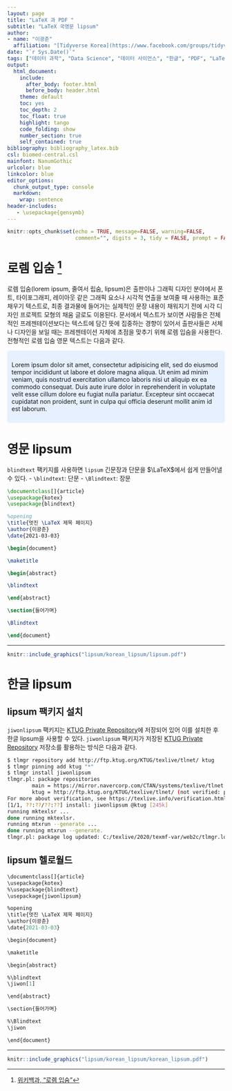 ```yaml
---
layout: page
title: "LaTeX 과 PDF "
subtitle: "LaTeX 국영문 lipsum"
author:
- name: "이광춘"
  affiliation: "[Tidyverse Korea](https://www.facebook.com/groups/tidyverse/)"
date: "`r Sys.Date()`"
tags: ["데이터 과학", "Data Science", "데이터 사이언스", "한글", "PDF", "LaTeX", "작업흐름", "제목", "Title", "lipsum", "국문"]
output:
  html_document: 
    include:
      after_body: footer.html
      before_body: header.html
    theme: default
    toc: yes
    toc_depth: 2
    toc_float: true
    highlight: tango
    code_folding: show
    number_section: true
    self_contained: true
bibliography: bibliography_latex.bib
csl: biomed-central.csl
mainfont: NanumGothic
urlcolor: blue
linkcolor: blue
editor_options: 
  chunk_output_type: console
  markdown: 
    wrap: sentence
header-includes:
   - \usepackage{gensymb}
---
```


```r
knitr::opts_chunk$set(echo = TRUE, message=FALSE, warning=FALSE,
                      comment="", digits = 3, tidy = FALSE, prompt = FALSE, fig.align = 'center')
```


```{=html}
<style>
div.blue { background-color:#e6f0ff; border-radius: 5px; padding: 10px;}
</style>
```

# 로렘 입숨 [^lpsum] {#lorem-ipsum}

[^lpsum]: [위키백과, "로렘 입숨"](https://ko.wikipedia.org/wiki/%EB%A1%9C%EB%A0%98_%EC%9E%85%EC%88%A8)

로렘 입숨(lorem ipsum, 줄여서 립숨, lipsum)은  출판이나 그래픽 디자인 분야에서 폰트, 타이포그래피, 레이아웃 같은 그래픽 요소나 시각적 연출을 보여줄 때 사용하는 표준 채우기 텍스트로, 최종 결과물에 들어가는 실제적인 문장 내용이 채워지기 전에 시각 디자인 프로젝트 모형의 채움 글로도 이용된다. 문서에서 텍스트가 보이면 사람들은 전체적인 프레젠테이션보다는 텍스트에 담긴 뜻에 집중하는 경향이 있어서 출판사들은 서체나 디자인을 보일 때는 프레젠테이션 자체에 초점을 맞추기 위해 로렘 입숨을 사용한다. 전형적인 로렘 입숨 영문 텍스트는 다음과 같다.


::: {.blue}

Lorem ipsum dolor sit amet, consectetur adipisicing elit, sed do eiusmod tempor incididunt ut labore et dolore magna aliqua. Ut enim ad minim veniam, quis nostrud exercitation ullamco laboris nisi ut aliquip ex ea commodo consequat. Duis aute irure dolor in reprehenderit in voluptate velit esse cillum dolore eu fugiat nulla pariatur. Excepteur sint occaecat cupidatat non proident, sunt in culpa qui officia deserunt mollit anim id est laborum.

:::



# 영문 lipsum {#english-lipsum}

`blindtext` 팩키지를 사용하면 `lipsum` 긴문장과 단문을 $\LaTeX$에서 쉽게 만들어낼 수 있다. 
- `\blindtext`: 단문
- `\Blindtext`: 장문

```latex
\documentclass[]{article}
\usepackage{kotex}
\usepackage{blindtext}

%opening
\title{멋진 \LaTeX 제목 페이지}
\author{이광춘}
\date{2021-03-03}

\begin{document}

\maketitle

\begin{abstract}

\blindtext

\end{abstract}

\section{들어가며}

\Blindtext

\end{document}
```

---

``` r
knitr::include_graphics("lipsum/korean_lipsum/lipsum.pdf")
```


# 한글 lipsum {#korean-lipsum}

## lipsum 팩키지 설치 {#korean-lipsum-install}

`jiwonlipsum` 팩키지는 [KTUG Private Repository](http://wiki.ktug.org/wiki/wiki.php/KtugPrivateRepository)에 저장되어 있어 이를 설치한 후 한글 lipsum을 사용할 수 있다. `jiwonlipsum` 팩키지가 저장된 [KTUG Private Repository](http://wiki.ktug.org/wiki/wiki.php/KtugPrivateRepository) 저장소를 활용하는 방식은 다음과 같다.

```bash
$ tlmgr repository add http://ftp.ktug.org/KTUG/texlive/tlnet/ ktug
$ tlmgr pinning add ktug "*"
$ tlmgr install jiwonlipsum
tlmgr.pl: package repositories
        main = https://mirror.navercorp.com/CTAN/systems/texlive/tlnet (verified)
        ktug = http://ftp.ktug.org/KTUG/texlive/tlnet/ (not verified: pubkey missing)
For more about verification, see https://texlive.info/verification.html.
[1/1, ??:??/??:??] install: jiwonlipsum @ktug [245k]
running mktexlsr ...
done running mktexlsr.
running mtxrun --generate ...
done running mtxrun --generate.
tlmgr.pl: package log updated: C:/texlive/2020/texmf-var/web2c/tlmgr.log
```

## lipsum 헬로월드 {#korean-lipsum-hw}

```r
\documentclass[]{article}
\usepackage{kotex}
%\usepackage{blindtext}
\usepackage{jiwonlipsum}

%opening
\title{멋진 \LaTeX 제목 페이지}
\author{이광춘}
\date{2021-03-03}

\begin{document}

\maketitle

\begin{abstract}

%\blindtext
\jiwon[1]

\end{abstract}

\section{들어가며}

%\Blindtext
\jiwon

\end{document}
```

---

``` r
knitr::include_graphics("lipsum/korean_lipsum/korean_lipsum.pdf")
```



